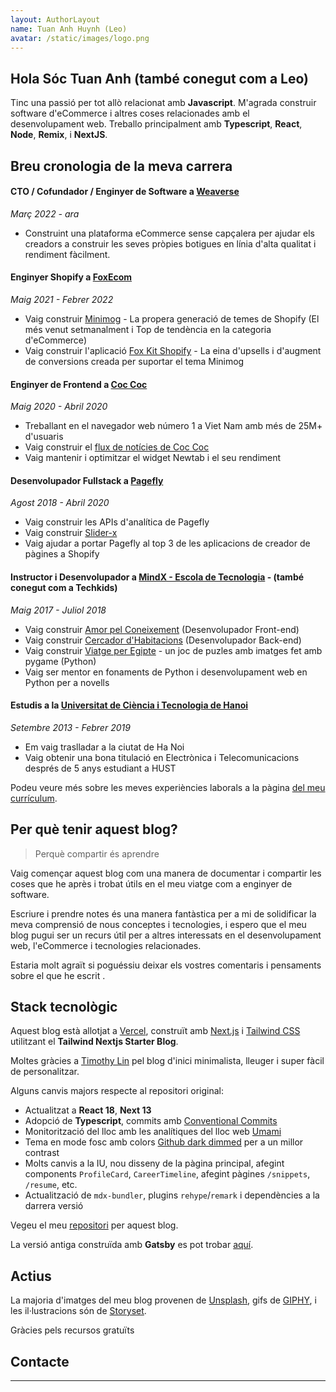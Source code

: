 ```yaml
---
layout: AuthorLayout
name: Tuan Anh Huynh (Leo)
avatar: /static/images/logo.png
---
```



## Hola <Twemoji emoji="waving hand" /> Sóc Tuan Anh (també conegut com a Leo)

Tinc una passió per tot allò relacionat amb **Javascript**.
M'agrada construir software d'eCommerce i altres coses relacionades amb el desenvolupament web.
Treballo principalment amb **Typescript**, **React**, **Node**, **Remix**, i **NextJS**.

## Breu cronologia de la meva carrera

#### CTO / Cofundador / Enginyer de Software a [Weaverse](https://weaverse.io/)

_Març 2022 - ara_

- Construint una plataforma eCommerce sense capçalera per ajudar els creadors a construir les seves pròpies botigues en línia d'alta qualitat i rendiment fàcilment.

#### Enginyer Shopify a [FoxEcom](https://foxecom.com/)

_Maig 2021 - Febrer 2022_

- Vaig construir [Minimog](https://themeforest.net/item/minimog-the-high-converting-shopify-theme/33380968) - La propera generació de temes de Shopify (El més venut setmanalment i Top de tendència en la categoria d'eCommerce)
- Vaig construir l'aplicació [Fox Kit Shopify](https://apps.shopify.com/foxecom-boost-sales) - La eina d'upsells i d'augment de conversions creada per suportar el tema Minimog

#### Enginyer de Frontend a [Coc Coc](https://coccoc.com/)

_Maig 2020 - Abril 2020_

- Treballant en el navegador web número 1 a Viet Nam amb més de 25M+ d'usuaris
- Vaig construir el [flux de notícies de Coc Coc](https://coccoc.com/webhp)
- Vaig mantenir i optimitzar el widget Newtab i el seu rendiment

#### Desenvolupador Fullstack a [Pagefly](https://apps.shopify.com/pagefly)

_Agost 2018 - Abril 2020_

- Vaig construir les APIs d'analítica de Pagefly
- Vaig construir [Slider-x](https://github.com/sellersmith/slider-x)
- Vaig ajudar a portar Pagefly al top 3 de les aplicacions de creador de pàgines a Shopify

#### Instructor i Desenvolupador a [MindX - Escola de Tecnologia](https://mindx.edu.vn/) - (també conegut com a Techkids)

_Maig 2017 - Juliol 2018_

- Vaig construir [Amor pel Coneixement](http://lok.vn/) (Desenvolupador Front-end)
- Vaig construir [Cercador d'Habitacions](https://hta218.github.io/get-a-room-api-docs/) (Desenvolupador Back-end)
- Vaig construir [Viatge per Egipte](https://github.com/hta218/Travel_Egypt) - un joc de puzles amb imatges fet amb pygame (Python)
- Vaig ser mentor en fonaments de Python i desenvolupament web en Python per a novells

#### Estudis a la [Universitat de Ciència i Tecnologia de Hanoi](https://www.hust.edu.vn/)

_Setembre 2013 - Febrer 2019_

- Em vaig traslladar a la ciutat de Ha Noi
- Vaig obtenir una bona titulació en Electrònica i Telecomunicacions després de 5 anys estudiant a HUST

Podeu veure més sobre les meves experiències laborals a la pàgina [del meu currículum](/resume).

## Per què tenir aquest blog?

> Perquè compartir és aprendre

Vaig començar aquest blog com una manera de documentar i compartir les coses que he après i trobat útils en el meu viatge com a enginyer de software.

Escriure i prendre notes és una manera fantàstica per a mi de solidificar la meva comprensió de nous conceptes i tecnologies,
i espero que el meu blog pugui ser un recurs útil per a altres interessats en el desenvolupament web, l'eCommerce i tecnologies relacionades.

Estaria molt agraït si poguéssiu deixar els vostres comentaris i pensaments sobre el que he escrit <Twemoji emoji="clinking-beer-mugs" />.

## Stack tecnològic

Aquest blog està allotjat a [Vercel](https://vercel.com/), construït amb [Next.js](https://nextjs.org/) i [Tailwind CSS](https://tailwindcss.com/) utilitzant el **Tailwind Nextjs Starter Blog**.

Moltes gràcies a [Timothy Lin](https://twitter.com/timlrxx) pel blog d'inici minimalista, lleuger i super fàcil de personalitzar.

Alguns canvis majors respecte al repositori original:

- <Twemoji emoji="atom-symbol" /> Actualitzat a **React 18**, **Next 13**
- <Twemoji emoji="party-popper" /> Adopció de **Typescript**, commits amb [Conventional Commits](https://www.conventionalcommits.org/)
- <Twemoji emoji="bar-chart" /> Monitorització del lloc amb les analítiques del lloc web [Umami](https://umami.is/)
- <Twemoji emoji="eyes" /> Tema en mode fosc amb colors [Github dark dimmed](https://github.blog/changelog/2021-04-14-dark-and-dimmed-themes-are-now-generally-available/)
  per a un millor contrast
- <Twemoji emoji="man-technologist" /> Molts canvis a la IU, nou disseny de la pàgina principal, afegint
  components `ProfileCard`, `CareerTimeline`, afegint pàgines `/snippets`, `/resume`, etc.
- <Twemoji emoji="inbox-tray" /> Actualització de `mdx-bundler`, plugins `rehype`/`remark` i dependències
  a la darrera versió

Vegeu el meu [repositori](https://github.com/hta218/leohuynh.dev) per aquest blog.

La versió antiga construïda amb **Gatsby** es pot trobar [aquí](https://leo-blog-legacy.vercel.app/).

## Actius

La majoria d'imatges del meu blog provenen de [Unsplash](https://unsplash.com/), gifs de [GIPHY](https://giphy.com/), i les il·lustracions són de [Storyset](https://storyset.com/).

Gràcies pels recursos gratuïts <Twemoji emoji="folded-hands" />

## Contacte

<SocialAccounts />

---
